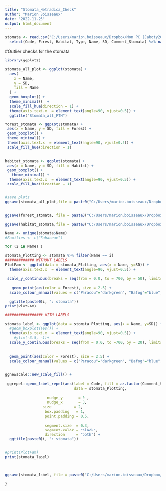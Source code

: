 ```yaml
---
title: "Stomata_Metradica_Check"
author: "Marion Boisseaux"
date: "2022-11-26"
output: html_document
---
```



```r
stomata <- read.csv("C:/Users/marion.boisseaux/Dropbox/Mon PC (Jaboty20)/Documents/METRADICA/METRADICAproject/Cleaning/Final/Metradica.csv") %>%
  select(Code, Forest, Habitat, Type, Name, SD, Comment_Stomata) %>% na.omit()
```

#Outlier checks for the stomata

```r


library(ggplot2)

stomata_all_plot <- ggplot(stomata) +
  aes(
    x = Name,
    y = SD,
    fill = Name
  ) +
  geom_boxplot() +
  theme_minimal()  +
  scale_fill_hue(direction = 1) +
  theme(axis.text.x  = element_text(angle=90, vjust=0.5)) +
  ggtitle("Stomata_all_FTH")

forest_stomata <- ggplot(stomata) +
 aes(x = Name, y = SD, fill = Forest) +
 geom_boxplot() +
 theme_minimal() +
 theme(axis.text.x  = element_text(angle=90, vjust=0.5)) +
 scale_fill_hue(direction = 1) 
 

habitat_stomata <- ggplot(stomata) +
 aes(x = Name, y = SD, fill = Habitat) +
 geom_boxplot() +
   theme_minimal() +
  theme(axis.text.x  = element_text(angle=90, vjust=0.5)) +
 scale_fill_hue(direction = 1)


#save plots
ggsave(stomata_all_plot,file = paste0("C:/Users/marion.boisseaux/Dropbox/Mon PC (Jaboty20)/Documents/METRADICA/METRADICAproject/Cleaning/checks/stomata_checks/Species_Stomata.jpg"), width = 35, height = 20, units = "cm")


ggsave(forest_stomata, file = paste0("C:/Users/marion.boisseaux/Dropbox/Mon PC (Jaboty20)/Documents/METRADICA/METRADICAproject/Cleaning/checks/stomata_checks/Forest_Stomata.jpg"), width = 35, height = 20, units = "cm")

ggsave(habitat_stomata,file = paste0("C:/Users/marion.boisseaux/Dropbox/Mon PC (Jaboty20)/Documents/METRADICA/METRADICAproject/Cleaning/checks/stomata_checks/Habitat_Stomata.jpg"), width = 35, height = 20, units = "cm")

Name <- unique(stomata$Name) 
#Families <- c("Fabaceae")

for (i in Name) {

stomata_Plotting <- stomata %>% filter(Name == i)
############# WITHOUT LABELS
PlotFam <- ggplot(data = stomata_Plotting, aes(x = Name, y=SD)) + 
  theme(axis.text.x  = element_text(angle=90, vjust=0.5)) +
    
 scale_y_continuous(breaks = seq(from = 0.0, to = 700, by = 50), limits = c(0, 700))+
  
   geom_point(aes(color = Forest), size = 2.5) +
  scale_colour_manual(values = c("Paracou"="darkgreen", "Bafog"="blue", "Kaw" = "red"))  +

  ggtitle(paste0(i, ": stomata"))
print(PlotFam)

################# WITH LABELS 

stomata_label <- ggplot(data = stomata_Plotting, aes(x = Name, y=SD)) + 
  #geom_boxplot(aes()) +
  theme(axis.text.x  = element_text(angle=90, vjust=0.5)) +
    #ylim(-3.5, -1)+
  scale_y_continuous(breaks = seq(from = 0.0, to =700, by = 20), limits = c(0, 700))+
  
  
  geom_point(aes(color = Forest), size = 2.5) +
  scale_colour_manual(values = c("Paracou"="darkgreen", "Bafog"="blue", "Kaw" = "red"))  +
  
  
ggnewscale::new_scale_fill() + 
  
 ggrepel::geom_label_repel(aes(label = Code, fill = as.factor(Comment_Stomata)),   
                               data = stomata_Plotting,
                  
                   nudge_y       = 0 ,
                   nudge_x       = 0,
                 size          = 2,
                  box.padding   = 1,
                  point.padding = 0.5,
                  
                  segment.size  = 0.3,
                  segment.color = "black",
                  direction     = "both") +
  ggtitle(paste0(i, ": stomata"))


#print(PlotFam)  
print(stomata_label)



ggsave(stomata_label, file = paste0("C:/Users/marion.boisseaux/Dropbox/Mon PC (Jaboty20)/Documents/METRADICA/METRADICAproject/Cleaning/checks/stomata_checks/" , i, "_Stomata.jpg"), width = 35, height = 20, units = "cm")

}
```

